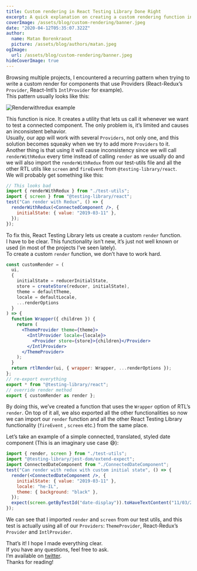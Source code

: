 ```yaml
---
title: Custom rendering in React Testing Library Done Right
excerpt: A quick explanation on creating a custom rendering function in RTL
coverImage: /assets/blog/custom-rendering/banner.jpeg
date: "2020-04-12T05:35:07.322Z"
author:
  name: Matan Borenkraout
  picture: /assets/blog/authors/matan.jpeg
ogImage:
  url: /assets/blog/custom-rendering/banner.jpeg
hideCoverImage: true
---
```


Browsing multiple projects, I encountered a recurring pattern when trying to write a custom render for components that use Providers (React-Redux’s `Provider`, React-Intl’s `IntlProvider` for example).  
This pattern usually looks like this:

![Renderwithredux example](/assets/blog/custom-rendering/banner.jpeg)

This function is nice. It creates a utility that lets us call it whenever we want to test a connected component. The only problem is, it’s limited and causes an inconsistent behavior.  
Usually, our app will work with several `Providers`, not only one, and this solution becomes squeaky when we try to add more `Providers` to it.  
Another thing is that using it will cause inconsistency since we will call `renderWithRedux` every time instead of calling `render` as we usually do and we will also import the `renderWithRedux` from our test-utils file and all the other RTL utils like `screen` and `fireEvent` from `@testing-library/react`.  
We will probably get something like this:

```jsx
// This looks bad
import { renderWithRedux } from "./test-utils";
import { screen } from "@testing-library/react";
test("Can render with Redux", () => {
  renderWithRedux(<ConnectedComponent />, {
    initialState: { value: "2019-03-11" },
  });
});
```

To fix this, React Testing Library lets us create a custom `render` function.  
I have to be clear. This functionality isn’t new, it’s just not well known or used (in most of the projects I’ve seen lately).  
To create a custom `render` function, we don’t have to work hard.

```jsx
const customRender = (
  ui,
  {
    initialState = reducerInitialState,
    store = createStore(reducer, initialState),
    theme = defaultTheme,
    locale = defaultLocale,
    ...renderOptions
  }
) => {
  function Wrapper({ children }) {
    return (
      <ThemeProvider theme={theme}>
        <IntlProvider locale={locale}>
          <Provider store={store}>{children}</Provider>
        </IntlProvider>
      </ThemeProvider>
    );
  }
  return rtlRender(ui, { wrapper: Wrapper, ...renderOptions });
};
// re-export everything
export * from "@testing-library/react";
// override render method
export { customRender as render };
```

By doing this, we’ve created a function that uses the `Wrapper` option of RTL’s `render`. On top of it all, we also exported all the other functionalities so now we can import our `render` function and all the other React Testing Library functionality (`fireEvent` , `screen` etc.) from the same place.

Let’s take an example of a simple connected, translated, styled date component (This is an imaginary use case 😅):

```jsx
import { render, screen } from "./test-utils";
import "@testing-library/jest-dom/extend-expect";
import ConnectedDateComponent from "./ConnectedDateComponent";
test("Can render with redux with custom initial state", () => {
  render(<ConnectedDateComponent />, {
    initialState: { value: "2019-03-11" },
    locale: "he-IL",
    theme: { background: "black" },
  });
  expect(screen.getByTestId("date-display")).toHaveTextContent("11/03/2019");
});
```

We can see that I imported `render` and `screen` from our test utils, and this test is actually using all of our `Providers`: `ThemeProvider`, React-Redux’s `Provider` and `IntlProvider`.

That’s it! I hope I made everything clear.  
If you have any questions, feel free to ask.  
I’m available on [twitter](https://twitter.com/matanbobi).  
Thanks for reading!
